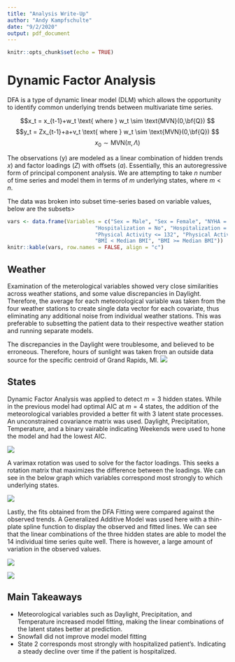 ---
title: "Analysis Write-Up"
author: "Andy Kampfschulte"
date: "9/2/2020"
output: pdf_document
---

```{r setup, include=FALSE}
knitr::opts_chunk$set(echo = TRUE)
```

# Dynamic Factor Analysis

DFA is a type of dynamic linear model (DLM) which allows the opportunity to identify common underlying trends between multivariate time series.

$$x_t = x_{t-1}+w_t \text{ where } w_t \sim \text{MVN}(0,\bf{Q}) $$ $$y_t = Zx_{t-1}+a+v_t \text{ where } w_t \sim \text{MVN}(0,\bf{Q}) $$ $$x_0 \sim \text{MVN}(\pi,\Lambda)$$

The observations (y) are modeled as a linear combination of hidden trends $x)$ and factor loadings $(Z)$ with offsets $(a)$. Essentially, this an autoregressive form of principal component analysis. We are attempting to take $n$ number of time series and model them in terms of $m$ underlying states, where $m<n$.

The data was broken into subset time-series based on variable values, below are the subsets\>

```{r, echo = FALSE}
vars <- data.frame(Variables = c("Sex = Male", "Sex = Female", "NYHA = Class I/II", "NYHA = Class III/IV",
                            "Hospitalization = No", "Hospitalization = Yes", "Comorbidities <=2", "Comorbidities > 2",
                            "Physical Activity <= 132", "Physical Activity > 132", "Age < Median Age", "Age >= Median Age", 
                            "BMI < Median BMI", "BMI >= Median BMI"))
knitr::kable(vars, row.names = FALSE, align = "c")
```

## Weather

Examination of the meterological variables showed very close similarities across weather stations, and some value discrepancies in Daylight. Therefore, the average for each meteorological variable was taken from the four weather stations to create single data vector for each covariate, thus eliminating any additional noise from individual weather stations. This was preferable to subsetting the patient data to their respective weather station and running separate models.

The discrepancies in the Daylight were troublesome, and believed to be erroneous. Therefore, hours of sunlight was taken from an outside data source for the specific centroid of Grand Rapids, MI. ![](Wx.png)

## States

Dynamic Factor Analysis was applied to detect $m=3$ hidden states. While in the previous model had optimal AIC at $m=4$ states, the addition of the meteorological variables provided a better fit with 3 latent state processes. An unconstrained covariance matrix was used. Daylight, Precipitation, Temperature, and a binary vairable indicating Weekends were used to hone the model and had the lowest AIC.

![](State_graphWx.png)

A varimax rotation was used to solve for the factor loadings. This seeks a rotation matrix that maximizes the difference between the loadings. We can see in the below graph which variables correspond most strongly to which underlying states.

![](DFA_results_Wx.png)

Lastly, the fits obtained from the DFA Fitting were compared against the observed trends. A Generalized Additive Model was used here with a thin-plate spline function to display the observed and fitted lines. We can see that the linear combinations of the three hidden states are able to model the 14 individual time series quite well. There is however, a large amount of variation in the observed values.

![](DFA_vs_ObservedWx.png)

![](DFA_vs_Observed2Wx.png)

## Main Takeaways

-   Meteorological variables such as Daylight, Precipitation, and Temperature increased model fitting, making the linear combinations of the latent states better at prediction.
-   Snowfall did not improve model model fitting
-   State 2 corresponds most strongly with hospitalized patient's. Indicating a steady decline over time if the patient is hospitalized.
